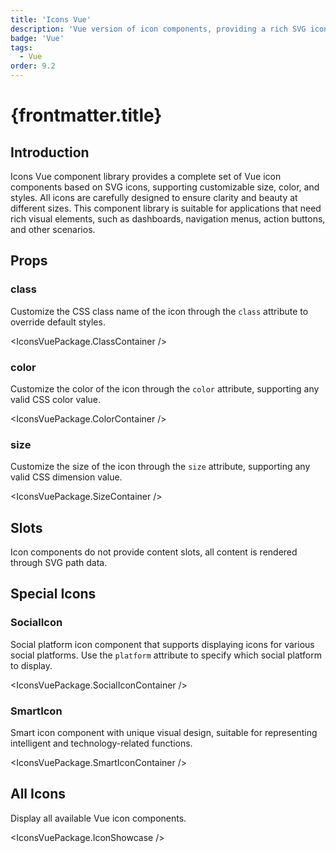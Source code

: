 ```yaml
---
title: 'Icons Vue'
description: 'Vue version of icon components, providing a rich SVG icon library'
badge: 'Vue'
tags:
  - Vue
order: 9.2
---
```



# {frontmatter.title}

## Introduction

Icons Vue component library provides a complete set of Vue icon components based on SVG icons, supporting customizable size, color, and styles. All icons are carefully designed to ensure clarity and beauty at different sizes. This component library is suitable for applications that need rich visual elements, such as dashboards, navigation menus, action buttons, and other scenarios.

## Props

### class

Customize the CSS class name of the icon through the `class` attribute to override default styles.

<IconsVuePackage.ClassContainer />

### color

Customize the color of the icon through the `color` attribute, supporting any valid CSS color value.

<IconsVuePackage.ColorContainer />

### size

Customize the size of the icon through the `size` attribute, supporting any valid CSS dimension value.

<IconsVuePackage.SizeContainer />

## Slots

Icon components do not provide content slots, all content is rendered through SVG path data.

## Special Icons

### SocialIcon

Social platform icon component that supports displaying icons for various social platforms. Use the `platform` attribute to specify which social platform to display.

<IconsVuePackage.SocialIconContainer />

### SmartIcon

Smart icon component with unique visual design, suitable for representing intelligent and technology-related functions.

<IconsVuePackage.SmartIconContainer />

## All Icons

Display all available Vue icon components.

<IconsVuePackage.IconShowcase />
